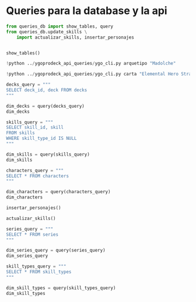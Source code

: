 # Queries para la database y la api

```python
from queries_db import show_tables, query
from queries_db.update_skills \
    import actualizar_skills, insertar_personajes


show_tables()
```


```python
!python ../ygoprodeck_api_queries/ygo_cli.py arquetipo "Madolche"
```


```python
!python ../ygoprodeck_api_queries/ygo_cli.py carta "Elemental Hero Stratos"
```

```python
decks_query = """
SELECT deck_id, deck FROM decks
"""

dim_decks = query(decks_query)
dim_decks
```

```python
skills_query = """
SELECT skill_id, skill
FROM skills
WHERE skill_type_id IS NULL
"""

dim_skills = query(skills_query)
dim_skills
```

```python
characters_query = """
SELECT * FROM characters
"""

dim_characters = query(characters_query)
dim_characters
```

```python
insertar_personajes()
```

```python
actualizar_skills()
```

```python
series_query = """
SELECT * FROM series
"""

dim_series_query = query(series_query)
dim_series_query
```

```python
skill_types_query = """
SELECT * FROM skill_types
"""

dim_skill_types = query(skill_types_query)
dim_skill_types
```